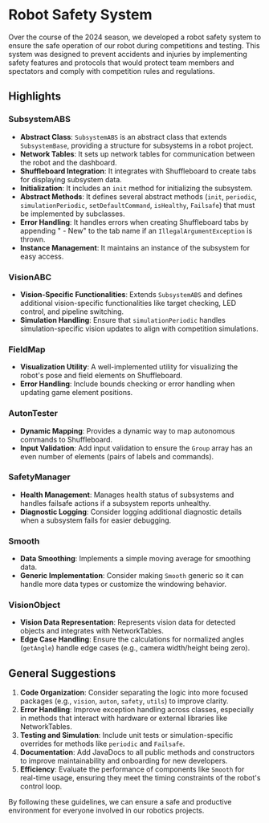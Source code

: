 # Robot Safety System

Over the course of the 2024 season, we developed a robot safety system to ensure the safe operation of our robot during competitions and testing. This system was designed to prevent accidents and injuries by implementing safety features and protocols that would protect team members and spectators and comply with competition rules and regulations.

## Highlights

### SubsystemABS
- **Abstract Class**: `SubsystemABS` is an abstract class that extends `SubsystemBase`, providing a structure for subsystems in a robot project.
- **Network Tables**: It sets up network tables for communication between the robot and the dashboard.
- **Shuffleboard Integration**: It integrates with Shuffleboard to create tabs for displaying subsystem data.
- **Initialization**: It includes an `init` method for initializing the subsystem.
- **Abstract Methods**: It defines several abstract methods (`init`, `periodic`, `simulationPeriodic`, `setDefaultCommand`, `isHealthy`, `Failsafe`) that must be implemented by subclasses.
- **Error Handling**: It handles errors when creating Shuffleboard tabs by appending " - New" to the tab name if an `IllegalArgumentException` is thrown.
- **Instance Management**: It maintains an instance of the subsystem for easy access.

### VisionABC
- **Vision-Specific Functionalities**: Extends `SubsystemABS` and defines additional vision-specific functionalities like target checking, LED control, and pipeline switching.
- **Simulation Handling**: Ensure that `simulationPeriodic` handles simulation-specific vision updates to align with competition simulations.

### FieldMap
- **Visualization Utility**: A well-implemented utility for visualizing the robot's pose and field elements on Shuffleboard.
- **Error Handling**: Include bounds checking or error handling when updating game element positions.

### AutonTester
- **Dynamic Mapping**: Provides a dynamic way to map autonomous commands to Shuffleboard.
- **Input Validation**: Add input validation to ensure the `Group` array has an even number of elements (pairs of labels and commands).

### SafetyManager
- **Health Management**: Manages health status of subsystems and handles failsafe actions if a subsystem reports unhealthy.
- **Diagnostic Logging**: Consider logging additional diagnostic details when a subsystem fails for easier debugging.

### Smooth
- **Data Smoothing**: Implements a simple moving average for smoothing data.
- **Generic Implementation**: Consider making `Smooth` generic so it can handle more data types or customize the windowing behavior.

### VisionObject
- **Vision Data Representation**: Represents vision data for detected objects and integrates with NetworkTables.
- **Edge Case Handling**: Ensure the calculations for normalized angles (`getAngle`) handle edge cases (e.g., camera width/height being zero).

## General Suggestions
1. **Code Organization**: Consider separating the logic into more focused packages (e.g., `vision`, `auton`, `safety`, `utils`) to improve clarity.
2. **Error Handling**: Improve exception handling across classes, especially in methods that interact with hardware or external libraries like NetworkTables.
3. **Testing and Simulation**: Include unit tests or simulation-specific overrides for methods like `periodic` and `Failsafe`.
4. **Documentation**: Add JavaDocs to all public methods and constructors to improve maintainability and onboarding for new developers.
5. **Efficiency**: Evaluate the performance of components like `Smooth` for real-time usage, ensuring they meet the timing constraints of the robot's control loop.

By following these guidelines, we can ensure a safe and productive environment for everyone involved in our robotics projects.